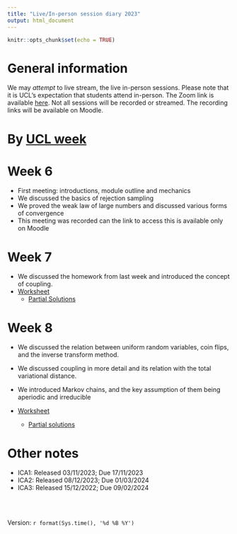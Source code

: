 ```yaml
---
title: "Live/In-person session diary 2023"
output: html_document
---
```


```r
knitr::opts_chunk$set(echo = TRUE)
```

# General information

We may  *attempt* to live stream, the live in-person sessions.  Please note that it is UCL's expectation that students attend in-person.  The Zoom link is available [here](https://ucl.zoom.us/my/terrysoo).  Not all sessions will be recorded or streamed.  The recording links will be available on Moodle.


# By [UCL week](https://www.ucl.ac.uk/estates/sites/estates/files/ucl_academic_calendar_2023_2024.pdf)


# Week 6
  * First meeting: introductions, module outline and mechanics
  * We discussed the basics of rejection sampling
  * We proved the weak law of large numbers and discussed various forms of convergence
  * This meeting was recorded can the link to access this is available only on Moodle

# Week 7
  * We discussed the homework from last week and introduced the concept of coupling.
  * [Worksheet](https://tsoo-math.github.io/ucl4/week7-2023-inclass.html)
    * [Partial Solutions](https://tsoo-math.github.io/ucl3/week7-2022-inclass-sols.html)

# Week 8

* We discussed the relation between uniform random variables, coin flips, and the inverse transform method.
* We discussed coupling in more detail and its relation with the total variational distance.
* We introduced Markov chains, and the key assumption of them being aperiodic and irreducible

* [Worksheet](https://tsoo-math.github.io/ucl4/week8-2023-inclass.html)
  * [Partial solutions](https://tsoo-math.github.io/ucl4/week8-2023-inclass-sols.html)

# Other notes



* ICA1: Released 03/11/2023; Due 17/11/2023
* ICA2: Released 08/12/2023; Due 01/03/2024
* ICA3: Released 15/12/2022; Due 09/02/2024




<br>
<br>

 Version:  `r format(Sys.time(), '%d %B %Y')`

<br>
<br>
<br>